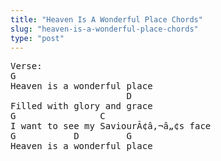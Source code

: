 ```yaml
---
title: "Heaven Is A Wonderful Place Chords"
slug: "heaven-is-a-wonderful-place-chords"
type: "post"
---
```


<pre>
Verse: 
G
Heaven is a wonderful place 
                      D 
Filled with glory and grace 
G                C 
I want to see my SaviourÃ¢â‚¬â„¢s face 
G           D         G 
Heaven is a wonderful place
</pre>